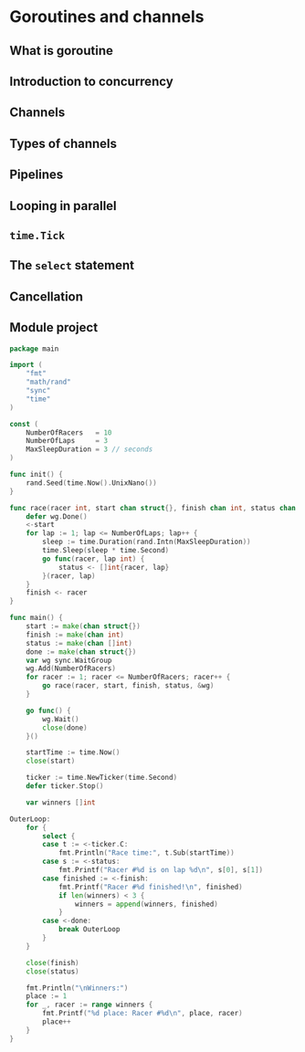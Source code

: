 # Goroutines and channels

## What is goroutine

## Introduction to concurrency

## Channels

## Types of channels

## Pipelines

## Looping in parallel

## `time.Tick`

## The `select` statement

## Cancellation

## Module project {-}

```go
package main

import (
	"fmt"
	"math/rand"
	"sync"
	"time"
)

const (
	NumberOfRacers   = 10
	NumberOfLaps     = 3
	MaxSleepDuration = 3 // seconds
)

func init() {
	rand.Seed(time.Now().UnixNano())
}

func race(racer int, start chan struct{}, finish chan int, status chan []int, wg *sync.WaitGroup) {
	defer wg.Done()
	<-start
	for lap := 1; lap <= NumberOfLaps; lap++ {
		sleep := time.Duration(rand.Intn(MaxSleepDuration))
		time.Sleep(sleep * time.Second)
		go func(racer, lap int) {
			status <- []int{racer, lap}
		}(racer, lap)
	}
	finish <- racer
}

func main() {
	start := make(chan struct{})
	finish := make(chan int)
	status := make(chan []int)
	done := make(chan struct{})
	var wg sync.WaitGroup
	wg.Add(NumberOfRacers)
	for racer := 1; racer <= NumberOfRacers; racer++ {
		go race(racer, start, finish, status, &wg)
	}

	go func() {
		wg.Wait()
		close(done)
	}()

	startTime := time.Now()
	close(start)

	ticker := time.NewTicker(time.Second)
	defer ticker.Stop()

	var winners []int

OuterLoop:
	for {
		select {
		case t := <-ticker.C:
			fmt.Println("Race time:", t.Sub(startTime))
		case s := <-status:
			fmt.Printf("Racer #%d is on lap %d\n", s[0], s[1])
		case finished := <-finish:
			fmt.Printf("Racer #%d finished!\n", finished)
			if len(winners) < 3 {
				winners = append(winners, finished)
			}
		case <-done:
			break OuterLoop
		}
	}

	close(finish)
	close(status)

	fmt.Println("\nWinners:")
	place := 1
	for _, racer := range winners {
		fmt.Printf("%d place: Racer #%d\n", place, racer)
		place++
	}
}
```
